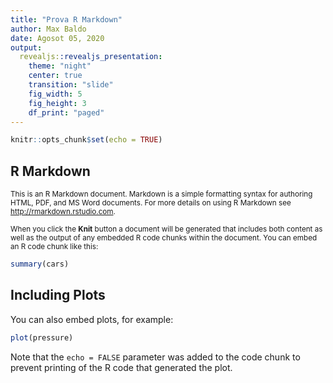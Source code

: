 ```yaml
---
title: "Prova R Markdown"
author: Max Baldo
date: Agosot 05, 2020
output: 
  revealjs::revealjs_presentation:
    theme: "night"
    center: true
    transition: "slide"
    fig_width: 5
    fig_height: 3
    df_print: "paged"
---
```


```r
knitr::opts_chunk$set(echo = TRUE)
```

## R Markdown

<small>

This is an R Markdown document. Markdown is a simple formatting syntax for authoring HTML, PDF, and MS Word documents. For more details on using R Markdown see <http://rmarkdown.rstudio.com>.

When you click the **Knit** button a document will be generated that includes both content as well as the output of any embedded R code chunks within the document. You can embed an R code chunk like this:
</small>

```r
summary(cars)
```

## Including Plots 

You can also embed plots, for example:

```r
plot(pressure)
```

Note that the `echo = FALSE` parameter was added to the code chunk to prevent printing of the R code that generated the plot.
